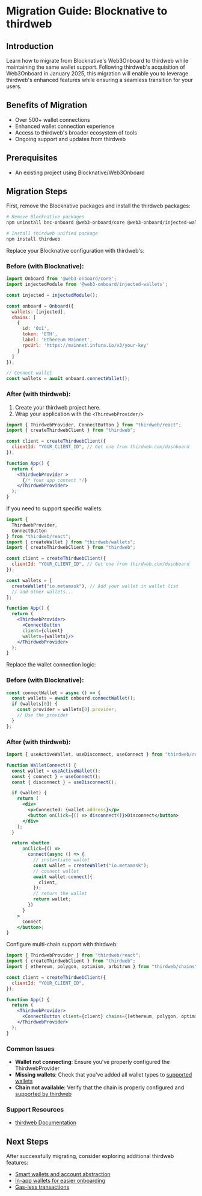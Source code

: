 
# Migration Guide: Blocknative to thirdweb

## Introduction

Learn how to migrate from Blocknative's Web3Onboard to thirdweb while maintaining the same wallet support. Following thirdweb's acquisition of Web3Onboard in January 2025, this migration will enable you to leverage thirdweb's enhanced features while ensuring a seamless transition for your users.

## Benefits of Migration

- Over 500+ wallet connections
- Enhanced wallet connection experience
- Access to thirdweb's broader ecosystem of tools
- Ongoing support and updates from thirdweb

## Prerequisites

- An existing project using Blocknative/Web3Onboard

## Migration Steps
<Steps>
<Step title="Update Dependencies">

First, remove the Blocknative packages and install the thirdweb packages:

```bash
# Remove Blocknative packages
npm uninstall bnc-onboard @web3-onboard/core @web3-onboard/injected-wallets

# Install thirdweb unified package
npm install thirdweb

```
</Step>

<Step title = "Update Configuration (React)">
Replace your Blocknative configuration with thirdweb's:

### Before (with Blocknative):

```jsx
import Onboard from '@web3-onboard/core';
import injectedModule from '@web3-onboard/injected-wallets';

const injected = injectedModule();

const onboard = Onboard({
  wallets: [injected],
  chains: [
    {
      id: '0x1',
      token: 'ETH',
      label: 'Ethereum Mainnet',
      rpcUrl: 'https://mainnet.infura.io/v3/your-key'
    }
  ]
});

// Connect wallet
const wallets = await onboard.connectWallet();

```

### After (with thirdweb):

1. Create your thirdweb project here.
2. Wrap your application with the `<ThirdwebProvider/>` 

```jsx
import { ThirdwebProvider, ConnectButton } from "thirdweb/react";
import { createThirdwebClient } from "thirdweb";

const client = createThirdwebClient({
  clientId: "YOUR_CLIENT_ID", // Get one from thirdweb.com/dashboard
});

function App() {
  return (
    <ThirdwebProvider >
      {/* Your app content */}
    </ThirdwebProvider>
  );
}

```
</Step>

<Step title ="Custom Wallet Configuration">

If you need to support specific wallets:

```jsx
import {
  ThirdwebProvider,
  ConnectButton
} from "thirdweb/react";
import { createWallet } from "thirdweb/wallets";
import { createThirdwebClient } from "thirdweb";

const client = createThirdwebClient({
  clientId: "YOUR_CLIENT_ID", // Get one from thirdweb.com/dashboard
});

const wallets = [
  createWallet("io.metamask"), // Add your wallet in wallet list
  // add other wallets...
];

function App() {
  return (
    <ThirdwebProvider>
      <ConnectButton 
      client={client}
      wallets={wallets}/>
    </ThirdwebProvider>
  );
}

```
</Step>

<Step title ="Update Wallet Connection Logic">

Replace the wallet connection logic:

### Before (with Blocknative):

```jsx
const connectWallet = async () => {
  const wallets = await onboard.connectWallet();
  if (wallets[0]) {
    const provider = wallets[0].provider;
    // Use the provider
  }
};

```

### After (with thirdweb):

```jsx
import { useActiveWallet, useDisconnect, useConnect } from "thirdweb/react";

function WalletConnect() {
  const wallet = useActiveWallet();
  const { connect } = useConnect();
  const { disconnect } = useDisconnect();

  if (wallet) {
    return (
      <div>
        <p>Connected: {wallet.address}</p>
        <button onClick={() => disconnect()}>Disconnect</button>
      </div>
    );
  }

  return <button
      onClick={() =>
        connect(async () => {
          // instantiate wallet
          const wallet = createWallet("io.metamask");
          // connect wallet
          await wallet.connect({
            client,
          });
          // return the wallet
          return wallet;
        })
      }
    >
      Connect
    </button>;
}

```
</Step>

<Step title = "Multi-chain Support">

Configure multi-chain support with thirdweb:

```jsx
import { ThirdwebProvider } from "thirdweb/react";
import { createThirdwebClient } from "thirdweb";
import { ethereum, polygon, optimism, arbitrum } from "thirdweb/chains";

const client = createThirdwebClient({
  clientId: "YOUR_CLIENT_ID",
});

function App() {
  return (
    <ThirdwebProvider>
      <ConnectButton client={client} chains={[ethereum, polygon, optimism, arbitrum]}/>
    </ThirdwebProvider>
  );
}

```
</Step>

</Steps>

### Common Issues

- **Wallet not connecting**: Ensure you've properly configured the ThirdwebProvider
- **Missing wallets**: Check that you've added all wallet types to [supported wallets](https://portal.thirdweb.com/connect/external-wallets)
- **Chain not available**: Verify that the chain is properly configured and [supported by thirdweb](https://thirdweb.com/chainlist)

### Support Resources

- [thirdweb Documentation](https://portal.thirdweb.com/connect)

## Next Steps

After successfully migrating, consider exploring additional thirdweb features:

- [Smart wallets and account abstraction](https://portal.thirdweb.com/connect/account-abstraction/overview)
- [In-app wallets for easier onboarding](https://portal.thirdweb.com/connect/wallet/sign-in-methods/configure)
- [Gas-less transactions](https://portal.thirdweb.com/react/v5/account-abstraction/get-started)